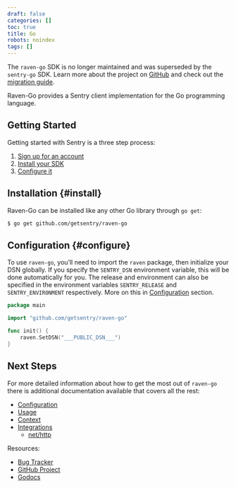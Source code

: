 ```yaml
---
draft: false
categories: []
toc: true
title: Go
robots: noindex
tags: []
---
```

<Alert level="warning" title="Support"><markdown>

The `raven-go` SDK is no longer maintained and was superseded by the `sentry-go` SDK. Learn more about the project on [GitHub](https://github.com/getsentry/sentry-go) and check out the [migration guide](/platforms/go/migration/).

</markdown></Alert>


Raven-Go provides a Sentry client implementation for the Go programming language.

## Getting Started
Getting started with Sentry is a three step process:

1.  [Sign up for an account](https://sentry.io/signup/)
2.  [Install your SDK](#install)
3.  [Configure it](#configure)

<!-- WIZARD -->
## Installation {#install}

Raven-Go can be installed like any other Go library through `go get`:

```bash
$ go get github.com/getsentry/raven-go
```

## Configuration {#configure}

To use `raven-go`, you’ll need to import the `raven` package, then initialize your DSN globally. If you specify the `SENTRY_DSN` environment variable, this will be done automatically for you. The release and environment can also be specified in the environment variables `SENTRY_RELEASE` and `SENTRY_ENVIRONMENT` respectively.
More on this in [Configuration](/clients/go/config/) section.

```go
package main

import "github.com/getsentry/raven-go"

func init() {
	raven.SetDSN("___PUBLIC_DSN___")
}
```


## Next Steps

For more detailed information about how to get the most out of `raven-go` there is additional documentation available that covers all the rest:

- [Configuration](/clients/go/config/)
- [Usage](/clients/go/usage/)
- [Context](/clients/go/context/)
- [Integrations](/clients/go/integrations/)
  - [net/http](/clients/go/integrations/)

Resources:

- [Bug Tracker](https://github.com/getsentry/raven-go/issues)
- [GitHub Project](https://github.com/getsentry/raven-go)
- [Godocs](https://godoc.org/github.com/getsentry/raven-go)
